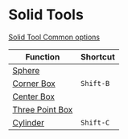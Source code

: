 # Solid Tools

[Solid Tool Common options](solid-tool/common-options)

| Function | Shortcut |
| ------- | ------- |
| [Sphere](solid-tool/sphere)| |
| [Corner Box](solid-tool/corner-box)|`Shift-B`|
| [Center Box](solid-tool/center-box)| |
| [Three Point Box](solid-tool/three-point-box)| |
| [Cylinder](solid-tool/cylinder)|`Shift-C`|

